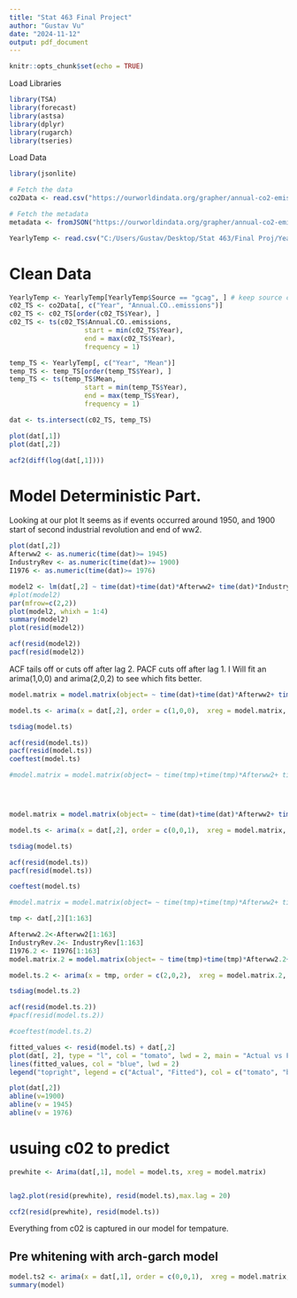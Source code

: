 ---
title: "Stat 463 Final Project"
author: "Gustav Vu"
date: "2024-11-12"
output: pdf_document
---

```{r setup, include=FALSE}
knitr::opts_chunk$set(echo = TRUE)
```



Load Libraries
```{r}
library(TSA)
library(forecast)
library(astsa)
library(dplyr)
library(rugarch)
library(tseries)
```


Load Data

```{r}
library(jsonlite)

# Fetch the data
co2Data <- read.csv("https://ourworldindata.org/grapher/annual-co2-emissions-per-country.csv?v=1&csvType=filtered&useColumnShortNames=false&country=~OWID_WRL")

# Fetch the metadata
metadata <- fromJSON("https://ourworldindata.org/grapher/annual-co2-emissions-per-country.metadata.json?v=1&csvType=filtered&useColumnShortNames=false&country=~OWID_WRL")

YearlyTemp <- read.csv("C:/Users/Gustav/Desktop/Stat 463/Final Proj/Yearly.csv")
```


# Clean Data
```{r}
YearlyTemp <- YearlyTemp[YearlyTemp$Source == "gcag", ] # keep source constant.
c02_TS <- co2Data[, c("Year", "Annual.CO..emissions")]
c02_TS <- c02_TS[order(c02_TS$Year), ]
c02_TS <- ts(c02_TS$Annual.CO..emissions, 
                   start = min(c02_TS$Year), 
                   end = max(c02_TS$Year), 
                   frequency = 1)

temp_TS <- YearlyTemp[, c("Year", "Mean")]
temp_TS <- temp_TS[order(temp_TS$Year), ]
temp_TS <- ts(temp_TS$Mean, 
                   start = min(temp_TS$Year), 
                   end = max(temp_TS$Year), 
                   frequency = 1)

dat <- ts.intersect(c02_TS, temp_TS)
```


```{r}
plot(dat[,1])
plot(dat[,2])

acf2(diff(log(dat[,1])))
```



# Model Deterministic Part.

Looking at our plot It seems as if events occurred around 1950, and 1900 start of second industrial revolution and end of ww2.

```{r}
plot(dat[,2])
Afterww2 <- as.numeric(time(dat)>= 1945)
IndustryRev <- as.numeric(time(dat)>= 1900)
I1976 <- as.numeric(time(dat)>= 1976)

model2 <- lm(dat[,2] ~ time(dat)+time(dat)*Afterww2+ time(dat)*IndustryRev, data = dat)
#plot(model2)
par(mfrow=c(2,2))
plot(model2, whixh = 1:4)
summary(model2)
plot(resid(model2))

acf(resid(model2))
pacf(resid(model2))
```

ACF tails off or cuts off after lag 2. PACF cuts off after lag 1. I Will fit an arima(1,0,0) and arima(2,0,2) to see which fits better.

```{r}
model.matrix = model.matrix(object= ~ time(dat)+time(dat)*Afterww2+ time(dat)*IndustryRev-1)

model.ts <- arima(x = dat[,2], order = c(1,0,0),  xreg = model.matrix, method = "ML")

tsdiag(model.ts)

acf(resid(model.ts))
pacf(resid(model.ts))
coeftest(model.ts)
```

```{r}
#model.matrix = model.matrix(object= ~ time(tmp)+time(tmp)*Afterww2+ time(tmp)*IndustryRev-1)




model.matrix = model.matrix(object= ~ time(dat)+time(dat)*Afterww2+ time(dat)*IndustryRev + I1976*time(dat) -1)

model.ts <- arima(x = dat[,2], order = c(0,0,1),  xreg = model.matrix, method = "ML")

tsdiag(model.ts)

acf(resid(model.ts))
pacf(resid(model.ts))

coeftest(model.ts)
```



```{r}
#model.matrix = model.matrix(object= ~ time(tmp)+time(tmp)*Afterww2+ time(tmp)*IndustryRev-1)

tmp <- dat[,2][1:163]

Afterww2.2<-Afterww2[1:163]
IndustryRev.2<- IndustryRev[1:163]
I1976.2 <- I1976[1:163]
model.matrix.2 = model.matrix(object= ~ time(tmp)+time(tmp)*Afterww2.2+ time(tmp)*IndustryRev.2+ time(tmp)*I1976.2 -1)

model.ts.2 <- arima(x = tmp, order = c(2,0,2),  xreg = model.matrix.2, method = "ML")

tsdiag(model.ts.2)

acf(resid(model.ts.2))
#pacf(resid(model.ts.2))

#coeftest(model.ts.2)
```

```{r}
fitted_values <- resid(model.ts) + dat[,2]
plot(dat[, 2], type = "l", col = "tomato", lwd = 2, main = "Actual vs Fitted", ylab = "Value")
lines(fitted_values, col = "blue", lwd = 2)
legend("topright", legend = c("Actual", "Fitted"), col = c("tomato", "blue"), lty = 1, lwd = 2)
```

```{r}
plot(dat[,2])
abline(v=1900)
abline(v = 1945)
abline(v = 1976)
```



# usuing c02 to predict
```{r}

prewhite <- Arima(dat[,1], model = model.ts, xreg = model.matrix)


lag2.plot(resid(prewhite), resid(model.ts),max.lag = 20)

ccf2(resid(prewhite), resid(model.ts))
```

Everything from c02 is captured in our model for tempature.



## Pre whitening with arch-garch model
```{r}
model.ts2 <- arima(x = dat[,1], order = c(0,0,1),  xreg = model.matrix, method = "ML")
summary(model)
```






